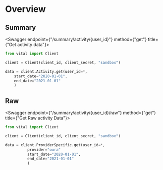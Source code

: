 
# Overview

## Summary

<Swagger endpoint={"/summary/activity/{user_id}"} method={"get"} title={"Get activity data"}>

```python
from vital import Client

client = Client(client_id, client_secret, "sandbox")

data = client.Activity.get(user_id=*,
    start_date="2020-01-01",
    end_date="2021-01-01"
    )
```

</Swagger>

## Raw

<Swagger endpoint={"/summary/activity/{user_id}/raw"} method={"get"} title={"Get Raw activity Data"}>

```python
from vital import Client

client = Client(client_id, client_secret, "sandbox")

data = client.ProviderSpecific.get(user_id=*,
          provider="oura"
          start_date="2020-01-01",
          end_date="2021-01-01"
          )
```

</Swagger>
